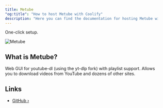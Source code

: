 ```yaml
---
title: Metube
"og:title": "How to host Metube with Coolify"
description: "Here you can find the documentation for hosting Metube with Coolify."
---
```


One-click setup.

![Metube](https://github.com/alexta69/metube/raw/master/screenshot.gif)

## What is Metube?

Web GUI for youtube-dl (using the yt-dlp fork) with playlist support. Allows you to download videos from YouTube and dozens of other sites.

## Links

- [GitHub ›](https://github.com/alexta69/metube)
